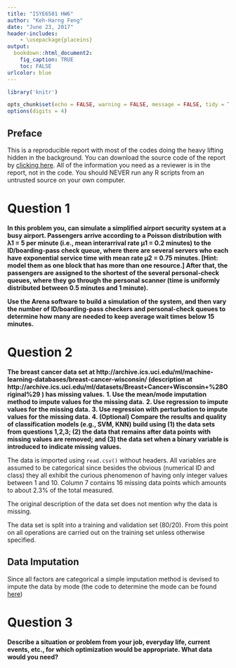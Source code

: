 ```yaml
---
title: "ISYE6501 HW6"
author: "Keh-Harng Feng"
date: "June 23, 2017"
header-includes:
    - \usepackage{placeins}
output: 
  bookdown::html_document2:
    fig_caption: TRUE
    toc: FALSE
urlcolor: blue
---
```

```r
library('knitr')

opts_chunk$set(echo = FALSE, warning = FALSE, message = FALSE, tidy = TRUE, cache = TRUE)
options(digits = 4)
```

## Preface
This is a reproducible report with most of the codes doing the heavy lifting hidden in the background. You can download the source code of the report by [clicking here](). All of the information you need as a reviewer is in the report, not in the code. You should NEVER run any R scripts from an untrusted source on your own computer.  

# Question 1
**In this problem you, can simulate a simplified airport security system at a busy airport. Passengers arrive according to a Poisson distribution with λ1 = 5 per minute (i.e., mean interarrival rate μ1 = 0.2 minutes) to the ID/boarding-pass check queue, where there are several servers who each have exponential service time with mean rate μ2 = 0.75 minutes. [Hint: model them as one block that has more than one resource.] After that, the passengers are assigned to the shortest of the several personal-check queues, where they go through the personal scanner (time is uniformly distributed between 0.5 minutes and 1 minute).**

**Use the Arena software to build a simulation of the system, and then vary the number of ID/boarding-pass checkers and personal-check queues to determine how many are needed to keep average wait times below 15 minutes.**

# Question 2
**The breast cancer data set at http://archive.ics.uci.edu/ml/machine-learning-databases/breast-cancer-wisconsin/ (description at http://archive.ics.uci.edu/ml/datasets/Breast+Cancer+Wisconsin+%28Original%29 ) has missing values.**
**1. Use the mean/mode imputation method to impute values for the missing data.**
**2. Use regression to impute values for the missing data.**
**3. Use regression with perturbation to impute values for the missing data.**
**4. (Optional) Compare the results and quality of classification models (e.g., SVM, KNN) build using (1) the data sets from questions 1,2,3; (2) the data that remains after data points with missing values are removed; and (3) the data set when a binary variable is introduced to indicate missing values.**

The data is imported using `read.csv()` without headers. All variables are assumed to be categorical since besides the obvious (numerical ID and class) they all exhibit the curious phenomenon of having only integer values between 1 and 10. Column 7 contains 16 missing data points which amounts to about 2.3% of the total measured. 

The original description of the data set does not mention why the data is missing.

The data set is split into a training and validation set (80/20). From this point on all operations are carried out on the training set unless otherwise specified.

## Data Imputation
Since all factors are categorical a simple imputation method is devised to impute the data by mode (the code to determine the mode can be found [here](https://stackoverflow.com/questions/2547402/is-there-a-built-in-function-for-finding-the-mode))

# Question 3
**Describe a situation or problem from your job, everyday life, current events, etc., for which optimization would be appropriate. What data would you need?**

